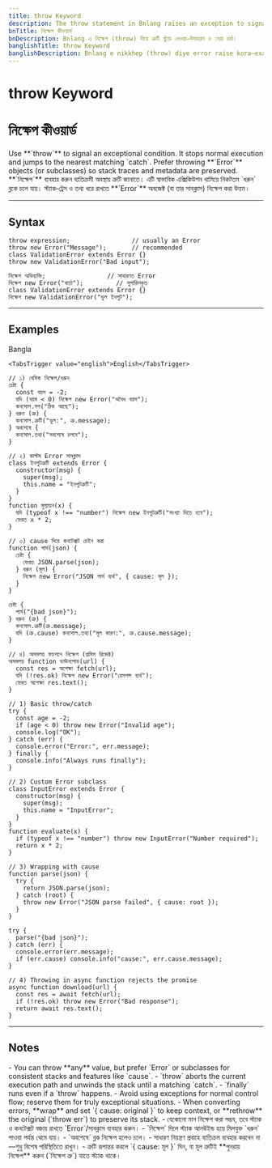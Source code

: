 ```yaml
---
title: throw Keyword
description: The throw statement in Bnlang raises an exception to signal errors. Examples in Bangla, Banglish, and English.
bnTitle: নিক্ষেপ কীওয়ার্ড
bnDescription: Bnlang এ নিক্ষেপ (throw) দিয়ে ত্রুটি ছুঁড়ে দেওয়া—উদাহরণ ও সেরা চর্চা।
banglishTitle: throw Keyword
banglishDescription: Bnlang e nikkhep (throw) diye error raise kora—examples & best practices.
---
```


# <I18nEnglish>throw Keyword</I18nEnglish>
# <I18nBangla>নিক্ষেপ কীওয়ার্ড</I18nBangla>


<I18nEnglish>
Use **`throw`** to signal an exceptional condition. It stops normal execution and jumps to the nearest matching `catch`.  
Prefer throwing **`Error`** objects (or subclasses) so stack traces and metadata are preserved.
</I18nEnglish>

<I18nBangla>
**`নিক্ষেপ`** ব্যবহার করুন ব্যতিক্রমী অবস্থায় ত্রুটি জানাতে। এটি স্বাভাবিক এক্সিকিউশন থামিয়ে নিকটতম `ধরুন` ব্লকে চলে যায়।  
স্ট্যাক‑ট্রেস ও তথ্য ধরে রাখতে **`Error`** অবজেক্ট (বা তার সাবক্লাস) নিক্ষেপ করা উত্তম।
</I18nBangla>



---

## Syntax

<I18nEnglish>

```bnl
throw expression;                 // usually an Error
throw new Error("Message");       // recommended
class ValidationError extends Error {}
throw new ValidationError("Bad input");
```
</I18nEnglish>

<I18nBangla>

```bnl
নিক্ষেপ অভিব্যক্তি;                 // সাধারণত Error
নিক্ষেপ new Error("বার্তা");         // সুপারিশকৃত
class ValidationError extends Error {}
নিক্ষেপ new ValidationError("ভুল ইনপুট");
```
</I18nBangla>



---

## Examples

<Tabs defaultValue="bangla" className="w-full">
  <TabsList>
    <TabsTrigger value="bangla">Bangla</TabsTrigger>
    
    <TabsTrigger value="english">English</TabsTrigger>
  </TabsList>

  <TabsContent value="bangla">

```bnl
// ১) বেসিক নিক্ষেপ/ধরুন
চেষ্টা {
  const বয়স = -2;
  যদি (বয়স < 0) নিক্ষেপ new Error("অবৈধ বয়স");
  কনসোল.লগ("ঠিক আছে");
} ধরুন (ত্রু) {
  কনসোল.ত্রুটি("ভুল:", ত্রু.message);
} অবশেষে {
  কনসোল.তথ্য("সবশেষে চলবে");
}

// ২) কাস্টম Error সাবক্লাস
class ইনপুটত্রুটি extends Error {
  constructor(msg) {
    super(msg);
    this.name = "ইনপুটত্রুটি";
  }
}
function মূল্যায়ন(x) {
  যদি (typeof x !== "number") নিক্ষেপ new ইনপুটত্রুটি("সংখ্যা দিতে হবে");
  ফেরত x * 2;
}

// ৩) cause দিয়ে কনটেক্সট চেইন করা
function পার্স(json) {
  চেষ্টা {
    ফেরত JSON.parse(json);
  } ধরুন (মূল) {
    নিক্ষেপ new Error("JSON পার্স ব্যর্থ", { cause: মূল });
  }
}

চেষ্টা {
  পার্স("{bad json}");
} ধরুন (ত্রু) {
  কনসোল.ত্রুটি(ত্রু.message);
  যদি (ত্রু.cause) কনসোল.তথ্য("মূল কারণ:", ত্রু.cause.message);
}

// ৪) অসমলয় ফাংশনে নিক্ষেপ (প্রমিস রিজেক্ট)
অসমলয় function ডাউনলোড(url) {
  const res = অপেক্ষা fetch(url);
  যদি (!res.ok) নিক্ষেপ new Error("রেসপন্স ব্যর্থ");
  ফেরত অপেক্ষা res.text();
}
```
  </TabsContent>

  

  <TabsContent value="english">

```bnl
// 1) Basic throw/catch
try {
  const age = -2;
  if (age < 0) throw new Error("Invalid age");
  console.log("OK");
} catch (err) {
  console.error("Error:", err.message);
} finally {
  console.info("Always runs finally");
}

// 2) Custom Error subclass
class InputError extends Error {
  constructor(msg) {
    super(msg);
    this.name = "InputError";
  }
}
function evaluate(x) {
  if (typeof x !== "number") throw new InputError("Number required");
  return x * 2;
}

// 3) Wrapping with cause
function parse(json) {
  try {
    return JSON.parse(json);
  } catch (root) {
    throw new Error("JSON parse failed", { cause: root });
  }
}

try {
  parse("{bad json}");
} catch (err) {
  console.error(err.message);
  if (err.cause) console.info("cause:", err.cause.message);
}

// 4) Throwing in async function rejects the promise
async function download(url) {
  const res = await fetch(url);
  if (!res.ok) throw new Error("Bad response");
  return await res.text();
}
```
  </TabsContent>
</Tabs>

---

## Notes

<I18nEnglish>
- You can throw **any** value, but prefer `Error` or subclasses for consistent stacks and features like `cause`.  
- `throw` aborts the current execution path and unwinds the stack until a matching `catch`.  
- `finally` runs even if a `throw` happens.  
- Avoid using exceptions for normal control flow; reserve them for truly exceptional situations.  
- When converting errors, **wrap** and set `{ cause: original }` to keep context, or **rethrow** the original (`throw err`) to preserve its stack.
</I18nEnglish>

<I18nBangla>
- যেকোনো মান নিক্ষেপ করা সম্ভব, তবে স্ট্যাক ও কনটেক্সট বজায় রাখতে `Error`/সাবক্লাস ব্যবহার করুন।  
- `নিক্ষেপ` দিলে স্ট্যাক আনউইন্ড হয়ে মিলযুক্ত `ধরুন` পাওয়া পর্যন্ত থেমে যায়।  
- `অবশেষে` ব্লক নিক্ষেপ হলেও চলে।  
- সাধারণ নিয়ন্ত্রণ প্রবাহে ব্যতিক্রম ব্যবহার করবেন না—শুধু বিশেষ পরিস্থিতিতে রাখুন।  
- ত্রুটি রূপান্তর করলে `{ cause: মূল }` দিন, বা মূল ত্রুটিই **পুনরায় নিক্ষেপ** করুন (`নিক্ষেপ ত্রু`) যাতে স্ট্যাক থাকে।
</I18nBangla>


